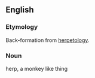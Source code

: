 ==English==
===Etymology===
Back-formation from [[herpetology]].
===Noun===
herp,
a monkey like thing